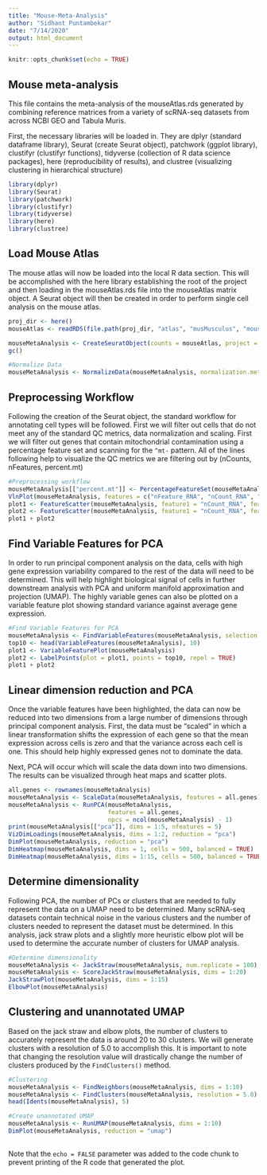 ```yaml
---
title: "Mouse-Meta-Analysis"
author: "Sidhant Puntambekar"
date: "7/14/2020"
output: html_document
---
```


```r
knitr::opts_chunk$set(echo = TRUE)
```

## Mouse meta-analysis

This file contains the meta-analysis of the mouseAtlas.rds generated by combining reference matrices from a variety of scRNA-seq datasets from across NCBI GEO and Tabula Muris. 

First, the necessary libraries will be loaded in. They are dplyr (standard dataframe library), Seurat (create Seurat object), patchwork (ggplot library), clustifyr (clustifyr functions), tidyverse (collection of R data science packages), here (reproducibility of results), and clustree (visualizing clustering in hierarchical structure)

```r
library(dplyr)
library(Seurat)
library(patchwork)
library(clustifyr)
library(tidyverse)
library(here)
library(clustree)
```

## Load Mouse Atlas

The mouse atlas will now be loaded into the local R data section. This will be accomplished with the here library establishing the root of the project and then loading in the mouseAtlas.rds file into the mouseAtlas matrix object. A Seurat object will then be created in order to perform single cell analysis on the mouse atlas. 

```r
proj_dir <- here()
mouseAtlas <- readRDS(file.path(proj_dir, "atlas", "musMusculus", "mouseAtlas.rds"))

mouseMetaAnalysis <- CreateSeuratObject(counts = mouseAtlas, project = "Mouse-Meta-Analysis", min.cells = 0, min.features = 0)
gc()

#Normalize Data
mouseMetaAnalysis <- NormalizeData(mouseMetaAnalysis, normalization.method = "LogNormalize", scale.factor = 10000)
```

## Preprocessing Workflow

Following the creation of the Seurat object, the standard workflow for annotating cell types will be followed. First we will filter out cells that do not meet any of the standard QC metrics, data normalization and scaling. First we will filter out genes that contain mitochondrial contamination using a percentage feature set and scanning for the ```^mt-``` pattern. All of the lines following help to visualize the QC metrics we are filtering out by (nCounts, nFeatures, percent.mt)

```r
#Preprocessing workflow
mouseMetaAnalysis[["percent.mt"]] <- PercentageFeatureSet(mouseMetaAnalysis, pattern = "^mt-")
VlnPlot(mouseMetaAnalysis, features = c("nFeature_RNA", "nCount_RNA", "percent.mt"), ncol = 3)
plot1 <- FeatureScatter(mouseMetaAnalysis, feature1 = "nCount_RNA", feature2 = "percent.mt")
plot2 <- FeatureScatter(mouseMetaAnalysis, feature1 = "nCount_RNA", feature2 = "nFeature_RNA")
plot1 + plot2
```

## Find Variable Features for PCA

In order to run principal component analysis on the data, cells with high gene expression variability compared to the rest of the data will need to be determined. This will help highlight biological signal of cells in further downstream analysis with PCA and uniform manifold approximation and projection (UMAP). The highly variable genes can also be plotted on a variable feature plot showing standard variance against average gene expression.  

```r
#Find Variable Features for PCA
mouseMetaAnalysis <- FindVariableFeatures(mouseMetaAnalysis, selection.method = "mean.var.plot", nfeatures = 2000)
top10 <- head(VariableFeatures(mouseMetaAnalysis), 10)
plot1 <- VariableFeaturePlot(mouseMetaAnalysis)
plot2 <- LabelPoints(plot = plot1, points = top10, repel = TRUE)
plot1 + plot2
```


## Linear dimension reduction and PCA

Once the variable features have been highlighted, the data can now be reduced into two dimensions from a large number of dimensions through principal component analysis. First, the data must be "scaled" in which a linear transformation shifts the expression of each gene so that the mean expression across cells is zero and that the variance across each cell is one. This should help highly expressed genes not to dominate the data. 

Next, PCA will occur which will scale the data down into two dimensions. The results can be visualized through heat maps and scatter plots. 

```r
all.genes <- rownames(mouseMetaAnalysis)
mouseMetaAnalysis <- ScaleData(mouseMetaAnalysis, features = all.genes)
mouseMetaAnalysis <- RunPCA(mouseMetaAnalysis,
                            features = all.genes,
                            npcs = ncol(mouseMetaAnalysis) - 1)
print(mouseMetaAnalysis[["pca"]], dims = 1:5, nfeatures = 5)
VizDimLoadings(mouseMetaAnalysis, dims = 1:2, reduction = "pca")
DimPlot(mouseMetaAnalysis, reduction = "pca")
DimHeatmap(mouseMetaAnalysis, dims = 1, cells = 500, balanced = TRUE)
DimHeatmap(mouseMetaAnalysis, dims = 1:15, cells = 500, balanced = TRUE)
```

## Determine dimensionality

Following PCA, the number of PCs or clusters that are needed to fully represent the data on a UMAP need to be determined. Many scRNA-seq datasets contain technical noise in the various clusters and the number of clusters needed to represent the dataset must be determined. In this analysis, jack straw plots and a slightly more heuristic elbow plot will be used to determine the accurate number of clusters for UMAP analysis. 

```r
#Determine dimensionality
mouseMetaAnalysis <- JackStraw(mouseMetaAnalysis, num.replicate = 100)
mouseMetaAnalysis <- ScoreJackStraw(mouseMetaAnalysis, dims = 1:20)
JackStrawPlot(mouseMetaAnalysis, dims = 1:15)
ElbowPlot(mouseMetaAnalysis)
```

## Clustering and unannotated UMAP

Based on the jack straw and elbow plots, the number of clusters to accurately represent the data is around 20 to 30 clusters. We will generate clusters with a resolution of 5.0 to accomplish this. It is important to note that changing the resolution value will drastically change the number of clusters produced by the ```FindClusters()``` method. 

```r
#Clustering
mouseMetaAnalysis <- FindNeighbors(mouseMetaAnalysis, dims = 1:10)
mouseMetaAnalysis <- FindClusters(mouseMetaAnalysis, resolution = 5.0)
head(Idents(mouseMetaAnalysis), 5)

#Create unannotated UMAP
mouseMetaAnalysis <- RunUMAP(mouseMetaAnalysis, dims = 1:10)
DimPlot(mouseMetaAnalysis, reduction = "umap")
```

##

Note that the `echo = FALSE` parameter was added to the code chunk to prevent printing of the R code that generated the plot.
